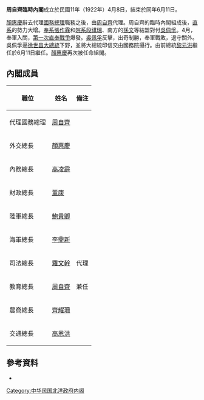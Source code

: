 '''周自齊臨時內閣'''成立於民國11年（1922年）4月8日，結束於同年6月11日。

[[顏惠慶|顏惠慶]]辭去代理[[國務總理|國務總理]]職務之後，由[[周自齊|周自齊]]代理。周自齊的臨時內閣組成後，[[直系軍閥|直系]]的勢力大增。[[奉系軍閥|奉系]][[張作霖|張作霖]]和[[皖系軍閥|皖系]][[段祺瑞|段祺瑞]]、南方的[[孫文|孫文]]等結盟對付[[吳佩孚|吳佩孚]]。4月，奉軍入關，[[第一次直奉戰爭|第一次直奉戰爭]]爆發。[[吳佩孚|吳佩孚]]反擊，出奇制勝，奉軍戰敗，退守關外。吳佩孚逼[[徐世昌|徐世昌]][[中華民國大總統|大總統]]下野，並將大總統印信交由國務院攝行。由前總統[[黎元洪|黎元洪]]繼任於6月11日繼任。[[顏惠慶|顏惠慶]]再次被任命組閣。

==內閣成員==
{| class="wikitable" border="1" cellspacing="0" cellpadding="1"
|-
! style="white-space:nowrap" |職位!!姓名!!備注
|-
!代理國務總理
|[[周自齊|周自齊]]
|-
!外交總長
|[[顏惠慶|顏惠慶]]
|-
!內務總長
|[[高凌霨|高凌霨]]
|-
!財政總長
|[[董康|董康]]
|-
!陸軍總長
|[[鮑貴卿|鮑貴卿]]
|-
!海軍總長
|[[李鼎新|李鼎新]]
|-
!司法總長
|[[羅文幹|羅文幹]]||代理
|-
!教育總長
|[[周自齊|周自齊]]||兼任
|-
!農商總長
|[[齊耀珊|齊耀珊]]
|-
!交通總長
|[[高恩洪|高恩洪]]
|}

==參考資料==
*{{cite book |author=謝彬 |authorlink= |coauthors= |title=民國政黨史 |year=1924年 |publisher=上海學術研究會叢書部 |location= |isbn=978-7-101-05531-3 }}

{{北洋時期內閣|顏惠慶臨時內閣|周自齊臨時內閣|1922年4月8日—1922年6月11日|第一次顏惠慶內閣}}

{{DEFAULTSORT:Zhou Ziqi}}
[[Category:中华民国北洋政府内阁|Category:中华民国北洋政府内阁]]
